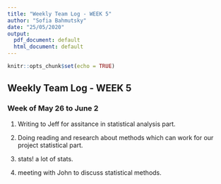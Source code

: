 ```yaml
---
title: "Weekly Team Log - WEEK 5"
author: "Sofia Bahmutsky"
date: "25/05/2020"
output:
  pdf_document: default
  html_document: default
---
```


```r
knitr::opts_chunk$set(echo = TRUE)
```

## Weekly Team Log - WEEK 5

### Week of May 26 to June 2

1. Writing to Jeff for assitance in statistical analysis part. 

2. Doing reading and research about methods which can work for our project statistical part.

3. stats! a lot of stats.

4. meeting with John to discuss statistical methods.


